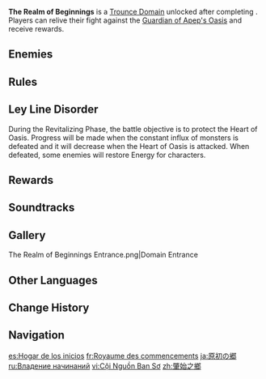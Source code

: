 {{About|the Trounce Domain|the character the Trounce Domain is set in|Apep}}
{{Domain Infobox
|image        = Domain The Realm of Beginnings.png
|type         = Trounce
|description  = The [[Apep|Dragon of Verdure]] once drew up a dreamlike blueprint of life for its people, until the grass turned into sand and the apocalypse came. Then, dreams had to be burned to fuel life. At the end of those "crossroads," their proud forms had been mutilated. In contrast, the new masters of Teyvat who stepped into this land were so beautiful and dazzling...
|region       = Sumeru
|area         = Desert of Hadramaveth
|subarea      = Apep's Resort
|requiredAR   = 35/40/45/50
|recLevel     = 60/70/80/90
|drops        = Worldspan Fern,Primordial Greenbloom,Everamber
}}
{{Description|The essence of life has revived the Heart of Oasis, and the elemental lifeforms' millennia-long struggles have finally gained meaning.<br>Upon returning to the land where [[Apep]] rests, the short time spent with them re-awakens the memory of that battle.<br>Recalling that verdant healing light should help steady your adventuring steps...|Memories: "They" Too Were Once Flawless}}
'''The Realm of Beginnings''' is a [[Trounce Domain]] unlocked after completing {{Quest|What Shape Does the Self Hold}}. Players can relive their fight against the [[Guardian of Apep's Oasis]] and receive rewards.

==Enemies==
{{Card|Guardian of Apep's Oasis|type=Enemy|show_caption=1}}

==Rules==
{{Transclude|Domain|trouncerule|section=1}}

==Ley Line Disorder==
During the Revitalizing Phase, the battle objective is to protect the Heart of Oasis. Progress will be made when the constant influx of monsters is defeated and it will decrease when the Heart of Oasis is attacked. When defeated, some enemies will restore Energy for characters.

==Rewards==
{{Weekly Boss Rewards
|exclusive=Worldspan Fern,Primordial Greenbloom,Everamber
|billet=Midlander
|gem=Nagadus Emerald
}}

==Soundtracks==
{{Soundtracks by Category Table|type=domain}}

==Gallery==
<gallery>
The Realm of Beginnings Entrance.png|Domain Entrance
</gallery>

==Other Languages==
{{Other Languages
|1_en     = The Realm of Beginnings
|1_zhs    = 肇始之乡
|1_zhs_rm = Zhàoshǐ zhī Xiāng
|1_zht    = 肇始之鄉
|1_zht_rm = Zhàoshǐ zhī Xiāng
|1_zh_tl  = Home of Origin
|1_ja     = 原初の郷
|1_ja_rm  = Gensho no Sato
|1_ja_tl  = The Original Hometown
|1_ko     = 시초의 고향
|1_ko_rm  = 
|1_ko_tl  = 
|1_es     = Hogar de los inicios
|1_es_tl  = Home of the Beginnings
|1_fr     = Royaume des commencements
|1_fr_tl  = Realm of Beginnings
|1_ru     = Владение начинаний
|1_ru_tl  = The Domain of Beginnings
|1_th     = ดินแดนแห่งจุดเริ่มต้น
|1_th_rm  = Din Daen haeng Jud Rerm Ton
|1_th_tl  = Land of the Beginnings
|1_vi     = Cội Nguồn Ban Sơ
|1_vi_tl  = Primordial Origin
|1_de     = Reich der Anfänge
|1_de_tl  = Realm of Beginnings
|1_id     = The Realm of Beginnings
|1_pt     = Reino do Início
|1_pt_tl  = 
|1_tr     = Başlangıçlar Diyarı
|1_tr_tl  = Realm of Beginnings
|1_it     = Il Regno degli inizi
|1_it_tl  = 
|2_en     = Memories: "They" Too Were Once Flawless
|2_zhs    = 追忆:「它们」也曾完美无瑕
|2_zhs_rm = Zhuīyì: "Tāmen" Yě Céng Wánměi Wúxiá
|2_zht    = 追憶:「牠們」也曾完美無瑕
|2_zht_rm = Zhuīyì: "Tāmen" Yě Céng Wánměi Wúxiá
|2_zh_tl  = Memories: "They" Too Were Once Perfect Without Fault
|2_ja     = 追憶：「あの子たち」もかつて完全なる無瑕だった
|2_ja_rm  = Tsuioku: "Ano Ko-tachi" mo Katsute Kanzen-naru Muka Datta
|2_ja_tl  = Memories: "Those Children" Too Were Once Perfect Without Fault
|2_ko     = 추억: 「그들」도 본디 완벽했나니
|2_ko_tl  = 
|2_es     = Reminiscencia: “Ellos” alguna vez fueron perfectos
|2_es_tl  = Reminiscence: "They" Were Once Perfect
|2_fr     = Réminiscence : Autrefois parfaites
|2_fr_tl  = Reminiscence: Once Perfect
|2_ru     = Воспоминания: Раньше они тоже были совершенны
|2_ru_tl  = 
|2_th     = ทบทวนความจำ: ครั้งหนึ่ง "พวกเขา" ก็เคยสมบูรณ์ไร้ที่ติเช่นกัน
|2_th_rm  = 
|2_th_tl  = 
|2_vi     = Hồi Ức: "Chúng" Cũng Từng Hoàn Hảo
|2_vi_tl  = Reminiscence: "They" Too Were Once Perfect
|2_de     = Erinnerungen: Auch „sie“ waren einst makellos
|2_de_tl  = Memories: "They" Too Were Once Flawless
|2_id     = Kenangan: "Mereka" Juga Pernah Sempurna
|2_id_tl  = 
|2_pt     = Memórias: "Eles" Já Foram Perfeitos
|2_pt_tl  = 
|2_tr     = Anılar: "Onlar" da Bir Zamanlar Kusursuzdu
|2_tr_tl  = 
|2_it     = Ricordi: Un tempo era tutto perfetto
|2_it_tl  = 
}}

==Change History==
{{Change History|3.6}}

==Navigation==
{{Domain Navbox|Permanent}}

[[es:Hogar de los inicios]]
[[fr:Royaume des commencements]]
[[ja:原初の郷]]
[[ru:Владение начинаний]]
[[vi:Cội Nguồn Ban Sơ]]
[[zh:肇始之鄉]]
